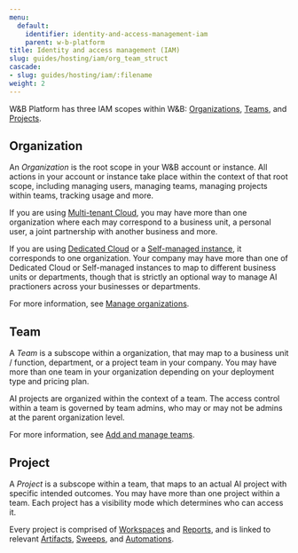 ```yaml
---
menu:
  default:
    identifier: identity-and-access-management-iam
    parent: w-b-platform
title: Identity and access management (IAM)
slug: guides/hosting/iam/org_team_struct
cascade:
- slug: guides/hosting/iam/:filename
weight: 2
---
```


W&B Platform has three IAM scopes within W&B: [Organizations](#organization), [Teams](#team), and [Projects](#project).

## Organization

An *Organization* is the root scope in your W&B account or instance. All actions in your account or instance take place within the context of that root scope, including managing users, managing teams, managing projects within teams, tracking usage and more.

If you are using [Multi-tenant Cloud](/guides/hosting/hosting-options/saas_cloud), you may have more than one organization where each may correspond to a business unit, a personal user, a joint partnership with another business and more.

If you are using [Dedicated Cloud](/guides/hosting/hosting-options/dedicated_cloud) or a [Self-managed instance](/guides/hosting/hosting-options/self-managed), it corresponds to one organization. Your company may have more than one of Dedicated Cloud or Self-managed instances to map to different business units or departments, though that is strictly an optional way to manage AI practioners across your businesses or departments.

For more information, see [Manage organizations](./access-management/manage-organization).

## Team

A *Team* is a subscope within a organization, that may map to a business unit / function, department, or a project team in your company. You may have more than one team in your organization depending on your deployment type and pricing plan.

AI projects are organized within the context of a team. The access control within a team is governed by team admins, who may or may not be admins at the parent organization level.

For more information, see [Add and manage teams](./access-management/manage-organization.md#add-and-manage-teams).

## Project

A *Project* is a subscope within a team, that maps to an actual AI project with specific intended outcomes. You may have more than one project within a team. Each project has a visibility mode which determines who can access it.


Every project is comprised of [Workspaces](/guides/track/workspaces/) and [Reports](/guides/reports/), and is linked to relevant [Artifacts](/guides/artifacts/), [Sweeps](/guides/sweeps/), and [Automations](/guides/automations/).
